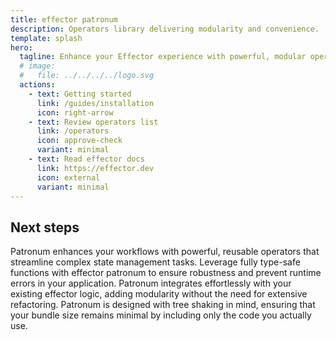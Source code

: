 ```yaml
---
title: effector patronum
description: Operators library delivering modularity and convenience.
template: splash
hero:
  tagline: Enhance your Effector experience with powerful, modular operators.
  # image:
  #   file: ../../../../logo.svg
  actions:
    - text: Getting started
      link: /guides/installation
      icon: right-arrow
    - text: Review operators list
      link: /operators
      icon: approve-check
      variant: minimal
    - text: Read effector docs
      link: https://effector.dev
      icon: external
      variant: minimal
---
```



## Next steps

<CardGrid>
  <Card title="Powerful" icon="rocket">
    Patronum enhances your workflows with powerful, reusable operators that streamline
    complex state management tasks.
  </Card>
  <Card title="Type-Safe" icon="seti:typescript">
    Leverage fully type-safe functions with effector patronum to ensure robustness and
    prevent runtime errors in your application.
  </Card>
  <Card title="Seamless Integration" icon="setting">
    Patronum integrates effortlessly with your existing effector logic, adding
    modularity without the need for extensive refactoring.
  </Card>
  <Card title="Tree Shaking Friendly" icon="heart">
    Patronum is designed with tree shaking in mind, ensuring that your bundle size
    remains minimal by including only the code you actually use.
  </Card>
</CardGrid>
